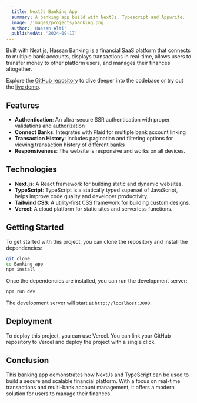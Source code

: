 ```yaml
---
  title: NextJs Banking App
  summary: A banking app build with NextJs, Typescript and Appwrite.
  image: /images/projects/banking.png
  author: 'Hassan Alti'
  publishedAt: '2024-09-17'
---
```


Built with Next.js, Hassan Banking is a financial SaaS platform that connects to
multiple bank accounts, displays transactions in real-time, allows users to
transfer money to other platform users, and manages their finances altogether.

Explore the [GitHub repository](https://github.com/HassanAlti/Banking-App) to
dive deeper into the codebase or try out the
[live demo](https://hassan-banking.vercel.app/).

## Features

- **Authentication**: An ultra-secure SSR authentication with proper validations
  and authorization
- **Connect Banks**: Integrates with Plaid for multiple bank account linking
- **Transaction History**: Includes pagination and filtering options for viewing
  transaction history of different banks
- **Responsiveness**: The website is responsive and works on all devices.

## Technologies

- **Next.js**: A React framework for building static and dynamic websites.
- **TypeScript**: TypeScript is a statically typed superset of JavaScript, helps
  improve code quality and developer productivity.
- **Tailwind CSS**: A utility-first CSS framework for building custom designs.
- **Vercel**: A cloud platform for static sites and serverless functions.

## Getting Started

To get started with this project, you can clone the repository and install the
dependencies:

```bash
git clone
cd Banking-app
npm install
```

Once the dependencies are installed, you can run the development server:

```bash
npm run dev
```

The development server will start at `http://localhost:3000`.

## Deployment

To deploy this project, you can use Vercel. You can link your GitHub repository
to Vercel and deploy the project with a single click.

## Conclusion

This banking app demonstrates how NextJs and TypeScript can be used to build a
secure and scalable financial platform. With a focus on real-time transactions
and multi-bank account management, it offers a modern solution for users to
manage their finances.
